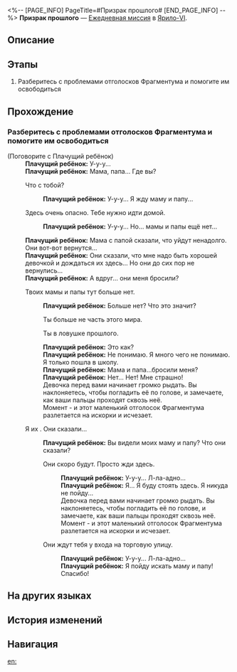 <%-- [PAGE_INFO]
PageTitle=#Призрак прошлого#
[END_PAGE_INFO] --%>
{{Дополнить|Диалоги.}}
{{Миссия Инфобокс
|id              = 3011603
|Название        = 
|Изображение     = Миссия Призрак прошлого.png
|Тип             = Ежедневная миссия
|Событие         = 
|Глава           = 
|Условия         = 
|Персонажи       = Первопроходец; Плачущий ребёнок
|СтартЛокация    = [[Ярило-VI]] — [[Сточный проход]]
|Мир             = Ярило-VI
|Предыдущая      = 
|Следующая       = 
|Награды         = Кредиты*5 000
}}
'''Призрак прошлого''' — [[Ежедневная миссия]] в [[Ярило-VI]].

==Описание==
{{Описание|<!--официальное описание из Перекрёстка судеб-->}}

==Этапы==
# Разберитесь с проблемами отголосков Фрагментума и помогите им освободиться

==Прохождение==
{{Дополнить}}

===Разберитесь с проблемами отголосков Фрагментума и помогите им освободиться===
{{Описание миссии|тип=Ежедневная миссия|локация=Сточный проход|Среброгривые Стражи наткнулись на отголоски Фрагментума. Они не смогли их освободить, поскольку прижизненные желания призраков не были исполнены. Нужно им помочь.<br />Похоже, плачущий ребёнок ищет родителей...}}
{{Диалог Начало}}

;(Поговорите с Плачущий ребёнок)
:'''Плачущий ребёнок:''' У-у-у...
:'''Плачущий ребёнок:''' Мама, папа... Где вы?
:{{Диалог|Стрелка}} Что с тобой?
::'''Плачущий ребёнок:''' У-у-у... Я жду маму и папу...
:{{Диалог|Стрелка}} Здесь очень опасно. Тебе нужно идти домой.
::'''Плачущий ребёнок:''' У-у-у... Но... мамы и папы ещё нет...
:'''Плачущий ребёнок:''' Мама с папой сказали, что уйдут ненадолго. Они вот-вот вернутся...
:'''Плачущий ребёнок:''' Они сказали, что мне надо быть хорошей девочкой и дождаться их здесь... Но они до сих пор не вернулись...
:'''Плачущий ребёнок:''' А вдруг... они меня бросили?
:{{Диалог|Стрелка}} Твоих мамы и папы тут больше нет.
::'''Плачущий ребёнок:''' Больше нет? Что это значит?
::{{Диалог|Стрелка}} Ты больше не часть этого мира.
::{{Диалог|Стрелка}} Ты в ловушке прошлого.
::'''Плачущий ребёнок:''' Это как?
::'''Плачущий ребёнок:''' Не понимаю. Я много чего не понимаю. Я только пошла в школу.
::'''Плачущий ребёнок:''' Мама и папа...бросили меня?
::'''Плачущий ребёнок:''' Нет... Нет! Мне страшно!
::Девочка перед вами начинает громко рыдать. Вы наклоняетесь, чтобы погладить её по голове, и замечаете, как ваши пальцы проходят сквозь неё.
::Момент - и этот маленький отголосок Фрагментума разлетается на искорки и исчезает.
:{{Диалог|Стрелка}} Я их {{MC|м=видел|ж=видела}}. Они сказали...
::'''Плачущий ребёнок:''' Вы видели моих маму и папу? Что они сказали?
::{{Диалог|Стрелка}} Они скоро будут. Просто жди здесь.
:::'''Плачущий ребёнок:''' У-у-у... Л-ла-адно...
:::'''Плачущий ребёнок:''' Я... Я буду стоять здесь. Я никуда не пойду...
:::Девочка перед вами начинает громко рыдать. Вы наклоняетесь, чтобы погладить её по голове, и замечаете, как ваши пальцы проходят сквозь неё.
:::Момент - и этот маленький отголосок Фрагментума разлетается на искорки и исчезает.
::{{Диалог|Стрелка}} Они ждут тебя у входа на торговую улицу.
:::'''Плачущий ребёнок:''' У-у-у... Л-ла-адно...
:::'''Плачущий ребёнок:''' Я пойду искать маму и папу! Спасибо!
:::{{Чёрный экран|Девочка вытирает слёзы и убегает в указанном вами направлении. Как будто её родители действительно ждут её там, а все эти улочки, сотканные Фрагментумом, действительно существуют.}}
:::{{Чёрный экран|Вы наблюдаете, как этот крохотный отголосок Фрагментума удаляется глубже в переулки, а затем разлетается на множество искорок.}}
{{Диалог Конец}}

==На других языках==
{{На других языках
|en   = Ghost of the Past
|zhs  = 过去之灵
|zht  = 過去之靈
|ja   = 過去の霊
|ko   = 과거의 영혼
|es   = Un fantasma del pasado
|fr   = Fantôme du passé
|ru   = Призрак прошлого
|th   = วิญญาณจากอดีต
|vi   = Linh Hồn Xưa Cũ
|de   = Geist aus der Vergangenheit
|id   = Hantu dari Masa Lalu
|pt   = Fantasma do Passado
}}

==История изменений==
{{История изменений|3.5}}

==Навигация==
{{Ежедневная миссия Навбокс|Глава }}

[[en:]]
